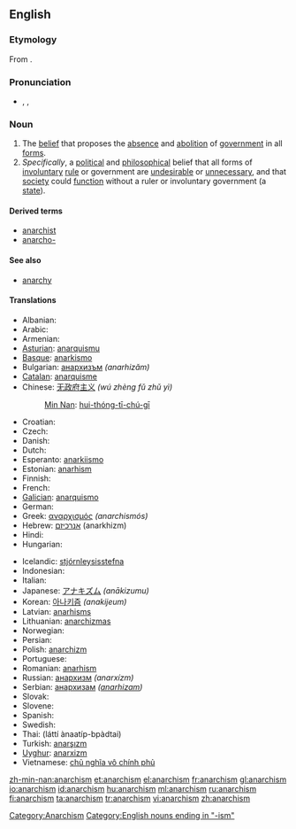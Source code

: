 ==English==

===Etymology===
From {{suffix|anarchy|ism}}.

===Pronunciation===
* {{a|GenAm}} {{enPR|ʹănər'kĭzəm}}, {{IPA|/ˈænəɹˌkɪzəm/}}, {{SAMPA|/"{n@r%kIz@m/}}

===Noun===
{{en-noun|-}}

# The [[belief]] that proposes the [[absence]] and [[abolition]] of [[government]] in all [[form]]s.
# ''Specifically'', a [[political]] and [[philosophical]] belief that all forms of [[involuntary]] [[rule]] or government are [[undesirable]] or [[unnecessary]], and that [[society]] could [[function]] without a ruler or involuntary government (a [[state]]).

====Derived terms====
* [[anarchist]]
* [[anarcho-]]

====See also====
* [[anarchy]]

====Translations====
{{trans-top|belief that proposes the absence and abolition of government in all forms}}
* Albanian: {{t+|sq|anarkizëm|xs=Albanian}}
* Arabic: {{Arab|[[الفوضوية]]}} {{f}}
* Armenian: {{t-|hy|անարխիզմ|tr=anarxizm}}
* [[Asturian]]: [[anarquismu]] {{m}}
* [[Basque]]: [[anarkismo]]
* Bulgarian: [[анархизъм]] ''(anarhizăm)'' {{m}}
* [[Catalan]]: [[anarquisme]] {{m}}
* Chinese: [[无政府主义]] ''(wú zhèng fǔ zhǔ yì)''
*: [[Min Nan]]: [[hui-thóng-tī-chú-gī]]
* Croatian: {{t-|hr|anarhizam|m}}
* Czech: {{t+|cs|anarchismus|m}}
* Danish: {{t-|da|anarkisme}}
* Dutch: {{t+|nl|anarchisme}}
* Esperanto: [[anarkiismo]]
* Estonian: [[anarhism]]
* Finnish: {{t+|fi|anarkismi}}
* French: {{t+|fr|anarchisme|m}}
* [[Galician]]: [[anarquismo]] {{m}}
* German: {{t+|de|Anarchismus|m}}
* Greek: [[αναρχισμός]] ''(anarchismós)''
* Hebrew: [[אנרכיזם]] (anarkhizm) {{m}}
* Hindi: {{t|hi|अराजकता|tr=arājakatā|sc=Deva}}
* Hungarian: {{t+|hu|anarchizmus}}
{{trans-mid}}
* Icelandic: [[stjórnleysisstefna]]
* Indonesian: {{t+|id|anarkisme|xs=Indonesian}}
* Italian: {{t-|it|anarchismo|m}}
* Japanese: [[アナキズム]] ''(anākizumu)''
* Korean: [[아나키즘]] ''(anakijeum)''
* Latvian: [[anarhisms]]
* Lithuanian: [[anarchizmas]]
* Norwegian: {{t-|no|anarkisme}}
* Persian: {{fa-Arab|[[دولت‌زدائی]]}}
* Polish: [[anarchizm]] {{m}}
* Portuguese: {{t+|pt|anarquismo|m}}
* Romanian: [[anarhism]]
* Russian: [[анархизм]] ''(anarxízm)'' {{m}}
* Serbian: [[анархизам]] ''([[anarhizam]])'' {{m}}
* Slovak: {{t-|sk|anarchizmus|m}}
* Slovene: {{t+|sl|anarhizem|m}}
* Spanish: {{t+|es|anarquismo|m}}
* Swedish: {{t+|sv|anarkism}}
* Thai: {{Thai|[[ลัทธิอนาธิปไตย]]}} (láttí ànaatíp-bpàdtai)
* Turkish: [[anarşızm]]
* [[Uyghur]]: [[anarxizm]]
* Vietnamese: [[chủ nghĩa vô chính phủ]]
{{trans-bottom}}

[[Category:Anarchism]]
[[Category:English nouns ending in "-ism"]]

[[zh-min-nan:anarchism]]
[[et:anarchism]]
[[el:anarchism]]
[[fr:anarchism]]
[[gl:anarchism]]
[[io:anarchism]]
[[id:anarchism]]
[[hu:anarchism]]
[[ml:anarchism]]
[[ru:anarchism]]
[[fi:anarchism]]
[[ta:anarchism]]
[[tr:anarchism]]
[[vi:anarchism]]
[[zh:anarchism]]